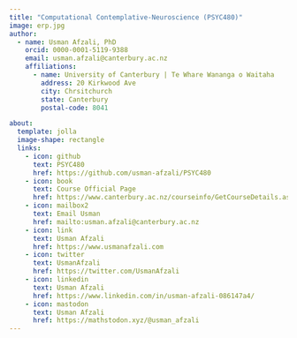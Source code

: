 ```yaml
---
title: "Computational Contemplative-Neuroscience (PSYC480)"
image: erp.jpg
author:
  - name: Usman Afzali, PhD
    orcid: 0000-0001-5119-9388
    email: usman.afzali@canterbury.ac.nz
    affiliations:
      - name: University of Canterbury | Te Whare Wananga o Waitaha
        address: 20 Kirkwood Ave
        city: Chrsitchurch
        state: Canterbury
        postal-code: 8041

about:
  template: jolla
  image-shape: rectangle
  links:
    - icon: github
      text: PSYC480
      href: https://github.com/usman-afzali/PSYC480
    - icon: book
      text: Course Official Page
      href: https://www.canterbury.ac.nz/courseinfo/GetCourseDetails.aspx?course=PSYC480&occurrence=23S1(C)&year=2023
    - icon: mailbox2
      text: Email Usman
      href: mailto:usman.afzali@canterbury.ac.nz
    - icon: link
      text: Usman Afzali
      href: https://www.usmanafzali.com  
    - icon: twitter
      text: UsmanAfzali
      href: https://twitter.com/UsmanAfzali
    - icon: linkedin
      text: Usman Afzali
      href: https://www.linkedin.com/in/usman-afzali-086147a4/
    - icon: mastodon
      text: Usman Afzali
      href: https://mathstodon.xyz/@usman_afzali
---
```

